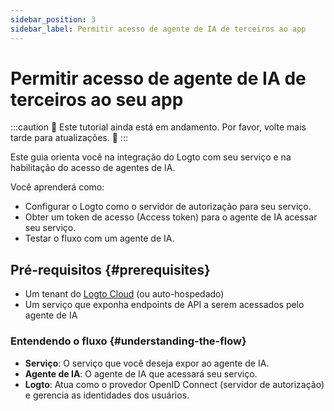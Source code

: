 ```yaml
---
sidebar_position: 3
sidebar_label: Permitir acesso de agente de IA de terceiros ao app
---
```


# Permitir acesso de agente de IA de terceiros ao seu app

:::caution
👷 Este tutorial ainda está em andamento. Por favor, volte mais tarde para atualizações. 🚧
:::

Este guia orienta você na integração do Logto com seu serviço e na habilitação do acesso de agentes de IA.

Você aprenderá como:

- Configurar o Logto como o servidor de autorização para seu serviço.
- Obter um token de acesso (Access token) para o agente de IA acessar seu serviço.
- Testar o fluxo com um agente de IA.

## Pré-requisitos \{#prerequisites}

- Um tenant do [Logto Cloud](https://cloud.logto.io) (ou auto-hospedado)
- Um serviço que exponha endpoints de API a serem acessados pelo agente de IA

### Entendendo o fluxo \{#understanding-the-flow}

- **Serviço**: O serviço que você deseja expor ao agente de IA.
- **Agente de IA**: O agente de IA que acessará seu serviço.
- **Logto**: Atua como o provedor OpenID Connect (servidor de autorização) e gerencia as identidades dos usuários.
